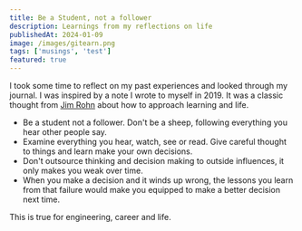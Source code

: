 ```yaml
---
title: Be a Student, not a follower
description: Learnings from my reflections on life
publishedAt: 2024-01-09
image: /images/gitearn.png
tags: ['musings', 'test']
featured: true
---
```


I took some time to reflect on my past experiences and looked through my journal. I was inspired by a note I wrote to myself in 2019. It was a classic thought from [Jim Rohn](https://www.jimrohn.com/) about how to approach learning and life.

- Be a student not a follower. Don't be a sheep, following everything you hear other people say.
- Examine everything you hear, watch, see or read. Give careful thought to things and learn make your own decisions.
- Don't outsource thinking and decision making to outside influences, it only makes you weak over time.
- When you make a decision and it winds up wrong, the lessons you learn from that failure would make you equipped to make a better decision next time.

This is true for engineering, career and life.
